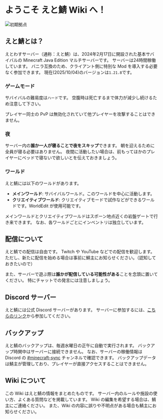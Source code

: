 # ようこそ えと鯖 Wiki へ！

![初期拠点](../public/images/welcome_0.png)

## えと鯖とは？

えとわすサーバー（通称：えと鯖）は、2024年2月17日に開設された基本サバイバルの Minecraft Java Edition マルチサーバーです。
サーバーは24時間稼働しています。
バニラ互換のため、クライアント側に特別な Mod を導入する必要なく参加できます。
現在(2025/10/04)のバージョンは`1.21.8`です。

### ゲームモード
サバイバルの難易度は`ハード`です。
空腹時は死亡するまで体力が減少し続けるため注意して下さい。

プレイヤー同士の PvP は無効化されていて他プレイヤーを攻撃することはできません。

### 夜
サーバー内の**誰か一人が寝ることで夜をスキップ**できます。
朝を迎えるために全員が寝る必要はありません。
夜間に活動したい場合は、前もってほかのプレイヤーにベッドで寝ないで欲しいとを伝えておきましょう。

### ワールド
えと鯖には以下のワールドがあります。

- **メインワールド**: サバイバルワールド。このワールドを中心に活動します。
- **クリエイティブワールド**: クリエイティブモードで試作などができるワールドです。WorldEdit が使用可能です。

メインワールドとクリエイティブワールドはスポーン地点近くの岩盤ゲートで行き来できます。
なお、各ワールドごとにインベントリは独立しています。

## 配信について

えと鯖での配信は自由です。
Twitch や YouTube などでの配信を歓迎します。
ただし、新たに配信を始める場合は事前に鯖主にお知らせください。（認知しておきたいので）

また、サーバーで遊ぶ際は**誰かが配信している可能性がある**ことを念頭に置いてください。
特にチャットでの発言には注意しましょう。

## Discord サーバー
えと鯖には公式 Discord サーバーがあります。
サーバーに参加するには、[こちらのリンク](https://discord.gg/TuTwKNjWum)から参加してください。

## バックアップ

えと鯖のバックアップは、毎週水曜日の正午に自動で実行されます。
バックアップ時関中はサーバーに接続できません。
なお、サーバーの稼働情報は Discord の [#minecraft-sync](https://discord.com/channels/1128971828644294666/1208420765716717629) チャンネルで確認できます。
バックアップデータは鯖主が管理しており、プレイヤーが直接アクセスすることはできません。

## Wiki について
この Wiki はえと鯖の情報をまとめたものです。
サーバー内のルールや施設の使い方、よくある質問などを掲載しています。
Wiki の編集を希望する場合は、鯖主にご連絡ください。
また、Wiki の内容に誤りや不明点がある場合も鯖主にお知らせください。